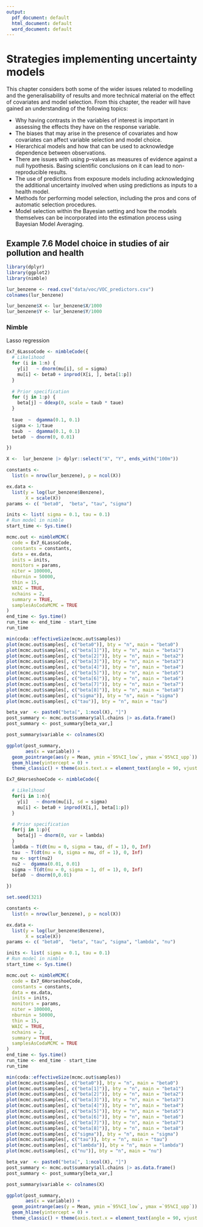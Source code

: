```yaml
---
output:
  pdf_document: default
  html_document: default
  word_document: default
---
```

# Strategies implementing uncertainty models  {#Strategies}

This chapter considers both some of the wider issues related to modelling and the generalisability of results and more
technical material on the effect of covariates and model selection. From this chapter, the reader will have gained an
understanding of the following topics:

- Why having contrasts in the variables of interest is important in assessing the effects they have on the response
variable.
- The biases that may arise in the presence of covariates and how covariates can affect variable selection and model
choice.
- Hierarchical models and how that can be used to acknowledge dependence between observations.
- There are issues with using p–values as measures of evidence against a null hypothesis. Basing scientific conclusions
on it can lead to non-reproducible results.
- The use of predictions from exposure models including acknowledging the additional uncertainty involved when
using predictions as inputs to a health model.
- Methods for performing model selection, including the pros and cons of automatic selection procedures.
- Model selection within the Bayesian setting and how the models themselves can be incorporated into the estimation
process using Bayesian Model Averaging.


## Example 7.6 Model choice in studies of air pollution and health {-}



```r
library(dplyr)
library(ggplot2)
library(nimble)

lur_benzene <- read.csv("data/voc/VOC_predictors.csv")
colnames(lur_benzene)

lur_benzene$X <- lur_benzene$X/1000
lur_benzene$Y <- lur_benzene$Y/1000
```

### Nimble {-}

Lasso regression

```r

Ex7_6LassoCode <- nimbleCode({
  # Likelihood
  for (i in 1:n) {
    y[i]   ~ dnorm(mu[i], sd = sigma)
    mu[i] <- beta0 + inprod(X[i, ], beta[1:p])
  }
  
  # Prior specification
  for (j in 1:p) {
    beta[j] ~ ddexp(0, scale = taub * taue)
  }
  
  taue  ~  dgamma(0.1, 0.1)
  sigma <- 1/taue
  taub  ~  dgamma(0.1, 0.1)
  beta0  ~ dnorm(0, 0.01)

})

```




```r
X <-  lur_benzene |> dplyr::select("X", "Y", ends_with("100m"))

constants <-
  list(n = nrow(lur_benzene), p = ncol(X))

ex.data <-
  list(y = log(lur_benzene$Benzene),
       X = scale(X))
params <- c( "beta0",  "beta", "tau", "sigma")

inits <- list( sigma = 0.1, tau = 0.1)
# Run model in nimble
start_time <- Sys.time()

mcmc.out <- nimbleMCMC(
  code = Ex7_6LassoCode,
  constants = constants,
  data = ex.data,
  inits = inits,
  monitors = params,
  niter = 100000,
  nburnin = 50000,
  thin = 15,
  WAIC = TRUE,
  nchains = 2,
  summary = TRUE,
  samplesAsCodaMCMC = TRUE
)
end_time <- Sys.time()
run_time <- end_time - start_time
run_time
```

```r
min(coda::effectiveSize(mcmc.out$samples))
plot(mcmc.out$samples[, c("beta0")], bty = "n", main = "beta0")
plot(mcmc.out$samples[, c("beta[1]")], bty = "n", main = "beta1")
plot(mcmc.out$samples[, c("beta[2]")], bty = "n", main = "beta2")
plot(mcmc.out$samples[, c("beta[3]")], bty = "n", main = "beta3")
plot(mcmc.out$samples[, c("beta[4]")], bty = "n", main = "beta4")
plot(mcmc.out$samples[, c("beta[5]")], bty = "n", main = "beta5")
plot(mcmc.out$samples[, c("beta[6]")], bty = "n", main = "beta6")
plot(mcmc.out$samples[, c("beta[7]")], bty = "n", main = "beta7")
plot(mcmc.out$samples[, c("beta[8]")], bty = "n", main = "beta8")
plot(mcmc.out$samples[, c("sigma")], bty = "n", main = "sigma")
plot(mcmc.out$samples[, c("tau")], bty = "n", main = "tau")
```

```r
beta_var  <- paste0("beta[", 1:ncol(X), "]") 
post_summary <- mcmc.out$summary$all.chains |> as.data.frame() 
post_summary <- post_summary[beta_var,]

post_summary$variable <- colnames(X)

ggplot(post_summary,
       aes(x = variable)) + 
  geom_pointrange(aes(y = Mean, ymin =`95%CI_low`, ymax =`95%CI_upp`)) + 
  geom_hline(yintercept = 0) +
  theme_classic() + theme(axis.text.x = element_text(angle = 90, vjust = 0.5, hjust=1))

```
```r

Ex7_6HorseshoeCode <- nimbleCode({

  # Likelihood
  for(i in 1:n){
    y[i]   ~ dnorm(mu[i], sd = sigma)
    mu[i] <- beta0 + inprod(X[i,], beta[1:p])
  }

  # Prior specification
  for(j in 1:p){
    beta[j] ~ dnorm(0, var = lambda)
  }
  lambda ~ T(dt(mu = 0, sigma = tau, df = 1), 0, Inf)
  tau  ~ T(dt(mu = 0, sigma = nu, df = 1), 0, Inf)
  nu <- sqrt(nu2)
  nu2 ~  dgamma(0.01, 0.01)
  sigma ~ T(dt(mu = 0, sigma = 1, df = 1), 0, Inf)
  beta0  ~ dnorm(0,0.01)

})

```

```r
set.seed(321)

constants <-
  list(n = nrow(lur_benzene), p = ncol(X))

ex.data <-
  list(y = log(lur_benzene$Benzene),
       X = scale(X))
params <- c( "beta0",  "beta", "tau", "sigma", "lambda", "nu")

inits <- list( sigma = 0.1, tau = 0.1)
# Run model in nimble
start_time <- Sys.time()

mcmc.out <- nimbleMCMC(
  code = Ex7_6HorseshoeCode,
  constants = constants,
  data = ex.data,
  inits = inits,
  monitors = params,
  niter = 100000,
  nburnin = 50000,
  thin = 15,
  WAIC = TRUE,
  nchains = 2,
  summary = TRUE,
  samplesAsCodaMCMC = TRUE
)
end_time <- Sys.time()
run_time <- end_time - start_time
run_time
```




```r
min(coda::effectiveSize(mcmc.out$samples))
plot(mcmc.out$samples[, c("beta0")], bty = "n", main = "beta0")
plot(mcmc.out$samples[, c("beta[1]")], bty = "n", main = "beta1")
plot(mcmc.out$samples[, c("beta[2]")], bty = "n", main = "beta2")
plot(mcmc.out$samples[, c("beta[3]")], bty = "n", main = "beta3")
plot(mcmc.out$samples[, c("beta[4]")], bty = "n", main = "beta4")
plot(mcmc.out$samples[, c("beta[5]")], bty = "n", main = "beta5")
plot(mcmc.out$samples[, c("beta[6]")], bty = "n", main = "beta6")
plot(mcmc.out$samples[, c("beta[7]")], bty = "n", main = "beta7")
plot(mcmc.out$samples[, c("beta[8]")], bty = "n", main = "beta8")
plot(mcmc.out$samples[, c("sigma")], bty = "n", main = "sigma")
plot(mcmc.out$samples[, c("tau")], bty = "n", main = "tau")
plot(mcmc.out$samples[, c("lambda")], bty = "n", main = "lambda")
plot(mcmc.out$samples[, c("nu")], bty = "n", main = "nu")

```


```r
beta_var  <- paste0("beta[", 1:ncol(X), "]") 
post_summary <- mcmc.out$summary$all.chains |> as.data.frame() 
post_summary <- post_summary[beta_var,]

post_summary$variable <- colnames(X)

ggplot(post_summary,
       aes(x = variable)) + 
  geom_pointrange(aes(y = Mean, ymin =`95%CI_low`, ymax =`95%CI_upp`)) + 
  geom_hline(yintercept = 0) +
  theme_classic() + theme(axis.text.x = element_text(angle = 90, vjust = 0.5, hjust=1))

```